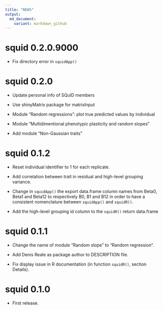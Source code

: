 ```yaml
---
title: "NEWS"
output: 
  md_document:
    variant: markdown_github
---
```


# squid 0.2.0.9000

* Fix directory error in `squidApp()` 

# squid 0.2.0

* Update personal info of SQuID members 

* Use shinyMatrix package for matrixInput

* Module "Random regressions": plot true predicted values by individual 

* Module "Multidimentional phenotypic plasticity and random slopes"

* Add module "Non-Gaussian traits"

# squid 0.1.2

* Reset individual identifier to 1 for each replicate. 

* Add correlation between trait in residual and high-level grouping variance.

* Change in `squidApp()` the export data.frame column names from Beta0, Beta1 and Beta12 to respectively B0, B1 and B12 in order to have a consistent nomenclature between `squidApp()` and `squidR()`.

* Add the high-level grouping id column to the `squidR()` return data.frame

# squid 0.1.1

* Change the name of module "Random slope" to "Random regression".

* Add Denis Reale as package author to DESCRIPTION file. 

* Fix display issue in R documentation (in function `squidR()`, section Details).

# squid 0.1.0

* First release.
